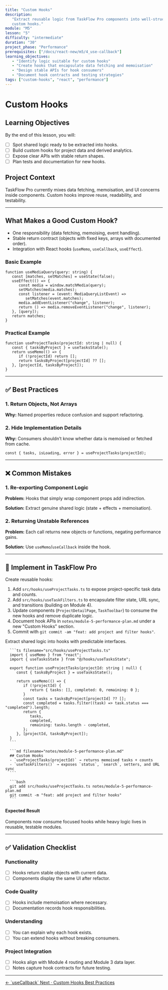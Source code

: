 ```yaml
---
title: "Custom Hooks"
description:
   "Extract reusable logic from TaskFlow Pro components into well-structured
   custom hooks."
module: "M5"
lesson: "5"
difficulty: "intermediate"
duration: "30"
project_phase: "Performance"
prerequisites: ["/docs/react-new/m5/4_use-callback"]
learning_objectives:
   - "Identify logic suitable for custom hooks"
   - "Create hooks that encapsulate data fetching and memoisation"
   - "Design stable APIs for hook consumers"
   - "Document hook contracts and testing strategies"
tags: ["custom-hooks", "react", "performance"]
---
```



# Custom Hooks

## Learning Objectives

By the end of this lesson, you will:

-  [ ] Spot shared logic ready to be extracted into hooks.
-  [ ] Build custom hooks for project data and derived analytics.
-  [ ] Expose clear APIs with stable return shapes.
-  [ ] Plan tests and documentation for new hooks.

## Project Context

TaskFlow Pro currently mixes data fetching, memoisation, and UI concerns inside
components. Custom hooks improve reuse, readability, and testability.

---

## What Makes a Good Custom Hook?

-  One responsibility (data fetching, memoising, event handling).
-  Stable return contract (objects with fixed keys, arrays with documented
   order).
-  Integration with React hooks (`useMemo`, `useCallback`, `useEffect`).

### Basic Example

```tsx
function useMediaQuery(query: string) {
   const [matches, setMatches] = useState(false);
   useEffect(() => {
      const media = window.matchMedia(query);
      setMatches(media.matches);
      const listener = (event: MediaQueryListEvent) =>
         setMatches(event.matches);
      media.addEventListener("change", listener);
      return () => media.removeEventListener("change", listener);
   }, [query]);
   return matches;
}
```

### Practical Example

```tsx
function useProjectTasks(projectId: string | null) {
   const { tasksByProject } = useTasksState();
   return useMemo(() => {
      if (!projectId) return [];
      return tasksByProject[projectId] ?? [];
   }, [projectId, tasksByProject]);
}
```

---

## ✅ Best Practices

### 1. Return Objects, Not Arrays

**Why:** Named properties reduce confusion and support refactoring.

### 2. Hide Implementation Details

**Why:** Consumers shouldn’t know whether data is memoised or fetched from
cache.

```tsx
const { tasks, isLoading, error } = useProjectTasks(projectId);
```

---

## ❌ Common Mistakes

### 1. Re-exporting Component Logic

**Problem:** Hooks that simply wrap component props add indirection.

**Solution:** Extract genuine shared logic (state + effects + memoisation).

### 2. Returning Unstable References

**Problem:** Each call returns new objects or functions, negating performance
gains.

**Solution:** Use `useMemo`/`useCallback` inside the hook.

---

## 🔨 Implement in TaskFlow Pro

Create reusable hooks:

1. Add `src/hooks/useProjectTasks.ts` to expose project-specific task data and
   counts.
2. Add `src/hooks/useTaskFilters.ts` to encapsulate filter state, URL sync, and
   transitions (building on Module 4).
3. Update components (`ProjectDetailPage`, `TaskToolbar`) to consume the new
   hooks and remove duplicate logic.
4. Document hook APIs in `notes/module-5-performance-plan.md` under a new
   "Custom Hooks" section.
5. Commit with `git commit -am "feat: add project and filter hooks"`.

<Accordions type='single' className='mt-4'>
   <Accordion title='Solution Walkthrough'>
      <p>Extract shared logic into hooks with predictable interfaces.</p>

      ```ts filename="src/hooks/useProjectTasks.ts"
      import { useMemo } from "react";
      import { useTasksState } from "@/hooks/useTasksState";

      export function useProjectTasks(projectId: string | null) {
         const { tasksByProject } = useTasksState();

         return useMemo(() => {
            if (!projectId) {
               return { tasks: [], completed: 0, remaining: 0 };
            }
            const tasks = tasksByProject[projectId] ?? [];
            const completed = tasks.filter((task) => task.status === "completed").length;
            return {
               tasks,
               completed,
               remaining: tasks.length - completed,
            };
         }, [projectId, tasksByProject]);
      }
      ```

      ```md filename="notes/module-5-performance-plan.md"
      ## Custom Hooks
      - `useProjectTasks(projectId)` → returns memoised tasks + counts
      - `useTaskFilters()` → exposes `status`, `search`, setters, and URL sync
      ```

      ```bash
      git add src/hooks/useProjectTasks.ts notes/module-5-performance-plan.md
      git commit -m "feat: add project and filter hooks"
      ```

   </Accordion>
</Accordions>

#### Expected Result

Components now consume focused hooks while heavy logic lives in reusable,
testable modules.

---

## ✅ Validation Checklist

### Functionality

-  [ ] Hooks return stable objects with current data.
-  [ ] Components display the same UI after refactor.

### Code Quality

-  [ ] Hooks include memoisation where necessary.
-  [ ] Documentation records hook responsibilities.

### Understanding

-  [ ] You can explain why each hook exists.
-  [ ] You can extend hooks without breaking consumers.

### Project Integration

-  [ ] Hooks align with Module 4 routing and Module 3 data layer.
-  [ ] Notes capture hook contracts for future testing.

---

<div className='mt-8 flex justify-between'>
   <a
      href='/docs/react-new/m5/4_use-callback'
      className='text-sm font-medium text-muted-foreground hover:text-foreground'
   >
      ← `useCallback`
   </a>
   <a
      href='/docs/react-new/m5/6_custom-hooks-best-practices'
      className='text-sm font-medium text-primary hover:text-primary/80'
   >
      Next · Custom Hooks Best Practices
   </a>
</div>
